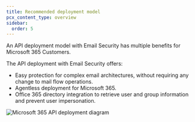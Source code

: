 ```yaml
---
title: Recommended deployment model
pcx_content_type: overview
sidebar:
  order: 5
---
```


An API deployment model with Email Security has multiple benefits for Microsoft 365 Customers.

The API deployment with Email Security offers:

- Easy protection for complex email architectures, without requiring any change to mail flow operations.
- Agentless deployment for Microsoft 365.
- Office 365 directory integration to retrieve user and group information and prevent user impersonation.

![Microsoft 365 API deployment diagram](~/assets/images/learning-paths/secure-o365-email/ms365-api-deployment.png)